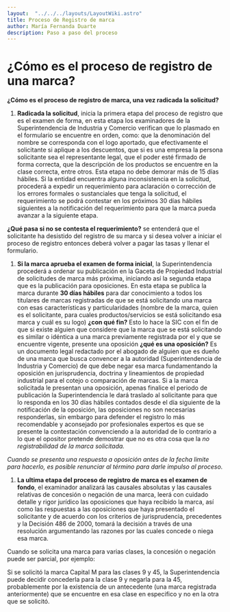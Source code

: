 ```yaml
---
layout:  "../../../layouts/LayoutWiki.astro"
title: Proceso de Registro de marca
author: María Fernanda Duarte
description: Paso a paso del proceso
---
```

# ¿Cómo es el proceso de registro de una marca?

**¿Cómo es el proceso de registro de marca, una vez radicada la solicitud?**

1. **Radicada la solicitud**, inicia la primera etapa del proceso de registro que es el examen de forma, en esta etapa los examinadores de la Superintendencia de Industria y Comercio verifican que lo plasmado en el formulario se encuentre en orden, como: que la denominación del nombre se corresponda con el logo aportado, que efectivamente el solicitante si aplique a los descuentos, que si es una empresa la persona solicitante sea el representante legal, que el poder esté firmado de forma correcta, que la descripción de los productos se encuentre en la clase correcta, entre otros. Esta etapa no debe demorar más de 15 días hábiles. Si la entidad encuentra alguna inconsistencia en la solicitud, procederá a expedir un requerimiento para aclaración o corrección de los errores formales o sustanciales que tenga la solicitud, el requerimiento se podrá contestar en los próximos 30 días hábiles siguientes a la notificación del requerimiento para que la marca pueda avanzar a la siguiente etapa.

**¿Qué pasa si no se contesta el requerimiento?** se entenderá que el solicitante ha desistido del registro de su marca y si desea volver a iniciar el proceso de registro entonces deberá volver a pagar las tasas y llenar el formulario.

1. **Si la marca aprueba el examen de forma inicial**, la Superintendencia procederá a ordenar su publicación en la Gaceta de Propiedad Industrial de solicitudes de marca más próxima, iniciando así la segunda etapa que es la publicación para oposiciones. En esta etapa se publica la marca durante **30 días hábiles** para dar conocimiento a todos los titulares de marcas registradas de que se está solicitando una marca con esas características y particularidades (nombre de la marca, quien es el solicitante, para cuales productos/servicios se está solicitando esa marca y cuál es su logo) **¿con qué fin?** Esto lo hace la SIC con el fin de que si existe alguien que considere que la marca que se está solicitando es similar o idéntica a una marca previamente registrada por el y que se encuentre vigente, presente una oposición **¿qué es una oposición?** Es un documento legal redactado por el abogado de alguien que es dueño de una marca que busca convencer a la autoridad (Superintendencia de Industria y Comercio) de que debe negar esa marca fundamentando la oposición en jurisprudencia, doctrina y lineamientos de propiedad industrial para el cotejo o comparación de marcas. Si a la marca solicitada le presentan una oposición, apenas finalice el periodo de publicación la Superintendencia le dará traslado al solicitante para que lo responda en los 30 días hábiles contados desde el día siguiente de la notificación de la oposición, las oposiciones no son necesarias responderlas, sin embargo para defender el registro lo más recomendable y aconsejado por profesionales expertos es que se presente la contestación convenciendo a la autoridad de lo contrario a lo que el opositor pretende demostrar que no es otra cosa que la *no registrabilidad de la marca solicitada.*

*Cuando se presenta una respuesta a oposición antes de la fecha limite para hacerlo, es posible renunciar al término para darle impulso al proceso.*

1. **La ultima etapa del proceso de registro de marca es el examen de fondo**, el examinador analizará las causales absolutas y las causales relativas de concesión o negación de una marca, leerá con cuidado detalle y rigor jurídico las oposiciones que haya recibido la marca, así como las respuestas a las oposiciones que haya presentado el solicitante y de acuerdo con los criterios de jurisprudencia, precedentes y la Decisión 486 de 2000, tomará la decisión a través de una resolución argumentando las razones por las cuales concede o niega esa marca.

Cuando se solicita una marca para varias clases, la concesión o negación puede ser parcial, por ejemplo:

Si se solicitó la marca Capital M para las clases 9 y 45, la Superintendencia puede decidir concederla para la clase 9 y negarla para la 45, probablemente por la existencia de un antecedente (una marca registrada anteriormente) que se encuentre en esa clase en especifico y no en la otra que se solicitó.